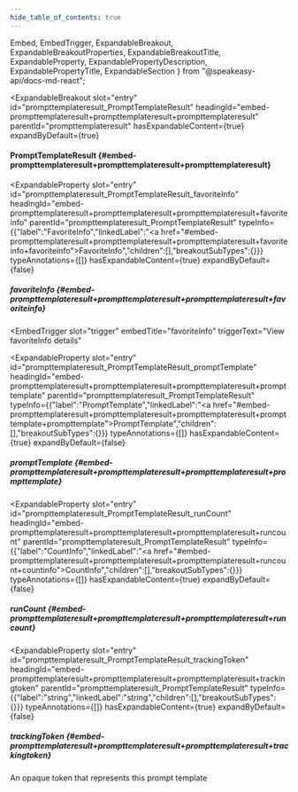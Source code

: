 ```yaml
---
hide_table_of_contents: true
---
```

  Embed,
  EmbedTrigger,
  ExpandableBreakout,
  ExpandableBreakoutProperties,
  ExpandableBreakoutTitle,
  ExpandableProperty,
  ExpandablePropertyDescription,
  ExpandablePropertyTitle,
  ExpandableSection
} from "@speakeasy-api/docs-md-react";

<ExpandableSection>

<ExpandableBreakout
  slot="entry"
  id="prompttemplateresult_PromptTemplateResult"
  headingId="embed-prompttemplateresult+prompttemplateresult+prompttemplateresult"
  parentId="prompttemplateresult"
  hasExpandableContent={true}
  expandByDefault={true}
>

<ExpandableBreakoutTitle slot="title">

#### PromptTemplateResult \{#embed-prompttemplateresult+prompttemplateresult+prompttemplateresult\}

</ExpandableBreakoutTitle>

<ExpandableBreakoutProperties slot="properties">

<ExpandableProperty
  slot="entry"
  id="prompttemplateresult_PromptTemplateResult_favoriteInfo"
  headingId="embed-prompttemplateresult+prompttemplateresult+prompttemplateresult+favoriteinfo"
  parentId="prompttemplateresult_PromptTemplateResult"
  typeInfo={{"label":"FavoriteInfo","linkedLabel":"<a href=\"#embed-prompttemplateresult+prompttemplateresult+prompttemplateresult+favoriteinfo+favoriteinfo\">FavoriteInfo</a>","children":[],"breakoutSubTypes":{}}}
  typeAnnotations={[]}
  hasExpandableContent={true}
  expandByDefault={false}
>

<ExpandablePropertyTitle slot="title">

##### favoriteInfo \{#embed-prompttemplateresult+prompttemplateresult+prompttemplateresult+favoriteinfo\}

</ExpandablePropertyTitle>

<Embed slot="embed">

<EmbedTrigger
  slot="trigger"
  embedTitle="favoriteInfo"
  triggerText="View favoriteInfo details"
>

<Embedfavoriteinfo />

</EmbedTrigger>

</Embed>

</ExpandableProperty>

<ExpandableProperty
  slot="entry"
  id="prompttemplateresult_PromptTemplateResult_promptTemplate"
  headingId="embed-prompttemplateresult+prompttemplateresult+prompttemplateresult+prompttemplate"
  parentId="prompttemplateresult_PromptTemplateResult"
  typeInfo={{"label":"PromptTemplate","linkedLabel":"<a href=\"#embed-prompttemplateresult+prompttemplateresult+prompttemplateresult+prompttemplate+prompttemplate\">PromptTemplate</a>","children":[],"breakoutSubTypes":{}}}
  typeAnnotations={[]}
  hasExpandableContent={true}
  expandByDefault={false}
>

<ExpandablePropertyTitle slot="title">

##### promptTemplate \{#embed-prompttemplateresult+prompttemplateresult+prompttemplateresult+prompttemplate\}

</ExpandablePropertyTitle>

</ExpandableProperty>

<ExpandableProperty
  slot="entry"
  id="prompttemplateresult_PromptTemplateResult_runCount"
  headingId="embed-prompttemplateresult+prompttemplateresult+prompttemplateresult+runcount"
  parentId="prompttemplateresult_PromptTemplateResult"
  typeInfo={{"label":"CountInfo","linkedLabel":"<a href=\"#embed-prompttemplateresult+prompttemplateresult+prompttemplateresult+runcount+countinfo\">CountInfo</a>","children":[],"breakoutSubTypes":{}}}
  typeAnnotations={[]}
  hasExpandableContent={true}
  expandByDefault={false}
>

<ExpandablePropertyTitle slot="title">

##### runCount \{#embed-prompttemplateresult+prompttemplateresult+prompttemplateresult+runcount\}

</ExpandablePropertyTitle>

<Embed slot="embed">

<EmbedTrigger slot="trigger" embedTitle="runCount" triggerText="View runCount details">

<Embedruncount />

</EmbedTrigger>

</Embed>

</ExpandableProperty>

<ExpandableProperty
  slot="entry"
  id="prompttemplateresult_PromptTemplateResult_trackingToken"
  headingId="embed-prompttemplateresult+prompttemplateresult+prompttemplateresult+trackingtoken"
  parentId="prompttemplateresult_PromptTemplateResult"
  typeInfo={{"label":"string","linkedLabel":"string","children":[],"breakoutSubTypes":{}}}
  typeAnnotations={[]}
  hasExpandableContent={true}
  expandByDefault={false}
>

<ExpandablePropertyTitle slot="title">

##### trackingToken \{#embed-prompttemplateresult+prompttemplateresult+prompttemplateresult+trackingtoken\}

</ExpandablePropertyTitle>

<ExpandablePropertyDescription slot="description">

An opaque token that represents this prompt template

</ExpandablePropertyDescription>

</ExpandableProperty>

</ExpandableBreakoutProperties>

</ExpandableBreakout>

</ExpandableSection>